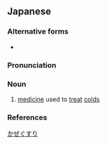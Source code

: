 ==Japanese==
{{ja-kanjitab|yomi=irr|かぜ|k1=か|じゃ|k2=ざ|くすり|k3=ぐすり}}

===Alternative forms===
* {{ja-l|風薬}}

===Pronunciation===
{{ja-pron|かざぐすり|acc=3|acc_ref=NHK}}
{{ja-pron|かぜぐすり|y=k|acc=3|acc_ref=NHK}}

===Noun===
{{ja-noun|か.ざ.ぐすり|かぜぐすり|head=[[風]][[邪]][[薬]]}}

# [[medicine]] used to [[treat]] [[cold]]s

===References===
<references/>
[[Category:ja:Pharmaceutical drugs|かぜぐすり]]
